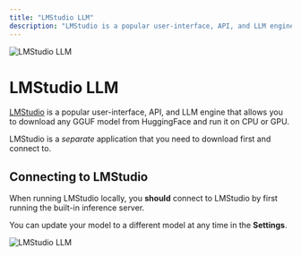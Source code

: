 ```yaml
---
title: "LMStudio LLM"
description: "LMStudio is a popular user-interface, API, and LLM engine that allows you to download any GGUF model from HuggingFace and run it on CPU or GPU."
---
```



<Image
  src="/images/Qubex LLM-setup/llm-configuration/local/lmstudio/header-image.png"
  height={1080}
  width={1920}
  quality={100}
  alt="LMStudio LLM"
/>

# LMStudio LLM

[LMStudio](https://lmstudio.ai) is a popular user-interface, API, and LLM engine that allows you to download any GGUF model from HuggingFace and run it on CPU or GPU.

LMStudio is a _separate_ application that you need to download first and connect to.

## Connecting to LMStudio

When running LMStudio locally, you **should** connect to LMStudio by first running the built-in inference server.

You can update your model to a different model at any time in the **Settings**.

<Image
  src="/images/Qubex LLM-setup/llm-configuration/local/lmstudio/lmstudio-llm.png"
  height={1080}
  width={1920}
  quality={100}
  alt="LMStudio LLM"
/>

